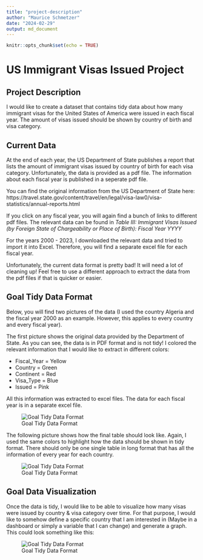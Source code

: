 ```yaml
---
title: "project-description"
author: "Maurice Schmetzer"
date: "2024-02-29"
output: md_document
---
```


```r
knitr::opts_chunk$set(echo = TRUE)
```

# US Immigrant Visas Issued Project

## Project Description

I would like to create a dataset that contains tidy data about how many immigrant visas for the United States of America were issued in each fiscal year. The amount of visas issued should be shown by country of birth and visa category. 

## Current Data

At the end of each year, the US Department of State publishes a report that lists the amount of immigrant visas issued by country of birth for each visa category. Unfortunately, the data is provided as a pdf file. The information about each fiscal year is published in a seperate pdf file. 

You can find the original information from the US Department of State here: https://travel.state.gov/content/travel/en/legal/visa-law0/visa-statistics/annual-reports.html

If you click on any fiscal year, you will again find a bunch of links to different pdf files. The relevant data can be found in *Table III: Immigrant Visas Issued (by Foreign State of Chargeability or Place of Birth): Fiscal Year YYYY* 

For the years 2000 - 2023, I downloaded the relevant data and tried to import it into Excel. Therefore, you will find a separate excel file for each fiscal year.

Unfortunately, the current data format is pretty bad! It will need a lot of cleaning up! Feel free to use a different approach to extract the data from the pdf files if that is quicker or easier. 

## Goal Tidy Data Format

Below, you will find two pictures of the data (I used the country Algeria and the fiscal year 2000 as an example. However, this applies to every country and every fiscal year).

The first picture shows the original data provided by the Department of State. As you can see, the data is in PDF format and is not tidy! I colored the relevant information that I would like to extract in different colors:

- Fiscal_Year = Yellow
- Country = Green
- Continent = Red
- Visa_Type = Blue
- Issued = Pink

All this information was extracted to excel files. The data for each fiscal year is in a separate excel file. 

![Goal Tidy Data Format](Original_Data_Format.png)

The following picture shows how the final table should look like. Again, I used the same colors to highlight how the data should be shown in tidy format. There should only be one single table in long format that has all the information of every year for each country.

![Goal Tidy Data Format](Goal_Tidy_Data_Format.png)

## Goal Data Visualization

Once the data is tidy, I would like to be able to visualize how many visas were issued by country & visa category over time. For that purpose, I would like to somehow define a specific country that I am interested in (Maybe in a dashboard or simply a variable that I can change) and generate a graph. This could look something like this:

![Goal Tidy Data Format](German_Historic_Immigrant_Visa.png)
